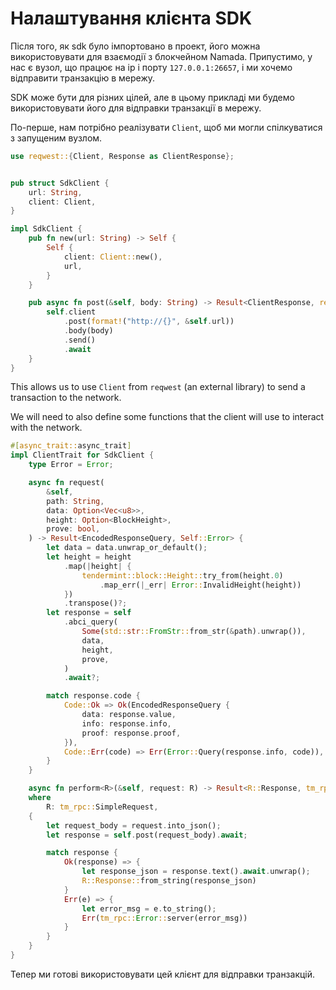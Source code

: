 # Налаштування клієнта SDK

Після того, як sdk було імпортовано в проект, його можна використовувати для взаємодії з блокчейном Namada.
Припустимо, у нас є вузол, що працює на ip і порту `127.0.0.1:26657`, і ми хочемо відправити транзакцію в мережу.

SDK може бути для різних цілей, але в цьому прикладі ми будемо використовувати його для відправки транзакції в мережу.

По-перше, нам потрібно реалізувати `Client`, щоб ми могли спілкуватися з запущеним вузлом.

```rust
use reqwest::{Client, Response as ClientResponse};


pub struct SdkClient {
    url: String,
    client: Client,
}

impl SdkClient {
    pub fn new(url: String) -> Self {
        Self {
            client: Client::new(),
            url,
        }
    }

    pub async fn post(&self, body: String) -> Result<ClientResponse, reqwest::Error> {
        self.client
            .post(format!("http://{}", &self.url))
            .body(body)
            .send()
            .await
    }
}
```

This allows us to use `Client` from `reqwest` (an external library) to send a transaction to the network.

We will need to also define some functions that the client will use to interact with the network.

```rust
#[async_trait::async_trait]
impl ClientTrait for SdkClient {
    type Error = Error;

    async fn request(
        &self,
        path: String,
        data: Option<Vec<u8>>,
        height: Option<BlockHeight>,
        prove: bool,
    ) -> Result<EncodedResponseQuery, Self::Error> {
        let data = data.unwrap_or_default();
        let height = height
            .map(|height| {
                tendermint::block::Height::try_from(height.0)
                    .map_err(|_err| Error::InvalidHeight(height))
            })
            .transpose()?;
        let response = self
            .abci_query(
                Some(std::str::FromStr::from_str(&path).unwrap()),
                data,
                height,
                prove,
            )
            .await?;

        match response.code {
            Code::Ok => Ok(EncodedResponseQuery {
                data: response.value,
                info: response.info,
                proof: response.proof,
            }),
            Code::Err(code) => Err(Error::Query(response.info, code)),
        }
    }

    async fn perform<R>(&self, request: R) -> Result<R::Response, tm_rpc::Error>
    where
        R: tm_rpc::SimpleRequest,
    {
        let request_body = request.into_json();
        let response = self.post(request_body).await;

        match response {
            Ok(response) => {
                let response_json = response.text().await.unwrap();
                R::Response::from_string(response_json)
            }
            Err(e) => {
                let error_msg = e.to_string();
                Err(tm_rpc::Error::server(error_msg))
            }
        }
    }
}
```

Тепер ми готові використовувати цей клієнт для відправки транзакцій.
